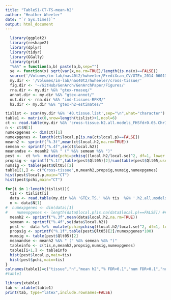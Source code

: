 ```yaml
---
title: "TableS1-CT-TS-mean-h2"
author: "Heather Wheeler"
date: "`r Sys.time()`"
output: html_document
---
```


```r
  library(ggplot2)
  library(reshape2)
  library(dplyr)
  library(tidyr)
  library(GGally)
  library(grid)
  "%&%" = function(a,b) paste(a,b,sep="")
  se <- function(x) sqrt(var(x,na.rm=TRUE)/length(is.na(x)==FALSE))
  source('/Volumes/im-lab/nas40t2/hwheeler/PrediXcan_CV/GTEx_2014-06013_release/transfers/PrediXmod/Paper_plots/multiplot.R')
  my.dir <- '/Volumes/im-lab/nas40t2/hwheeler/cross-tissue/'
  fig.dir <- '~/GitHub/GenArch/GenArchPaper/Figures/'
  rna.dir <- my.dir %&% "gtex-rnaseq/"
  annot.dir <- my.dir %&% "gtex-annot/"
  out.dir <- rna.dir %&% "ind-tissues-RPKM/"
  h2.dir <- my.dir %&% "gtex-h2-estimates/"
```

```r
tislist <- scan(my.dir %&% '40.tissue.list',sep="\n",what="character")
table1 <- matrix(0,nrow=length(tislist)+1,ncol=6)
ct <- read.table(my.dir %&% 'cross-tissue.h2.all.models_FHSfdr0.05.Chr1-22_globaleQTLOtherChr_reml-no-constrain.2015-12-14.txt',header=T)
n <- ct$N[1]
numexpgenes <- dim(ct)[1]
numexpgenes <- length(ct$local.p[is.na(ct$local.p)==FALSE]) 
meanh2 <- sprintf("%.3f",mean(ct$local.h2,na.rm=TRUE))
semean <- sprintf("%.4f",se(ct$local.h2))
meanandse <- meanh2 %&% " (" %&% semean %&% ")"
pest <-  ct %>%  mutate(pchi=pchisq((local.h2/local.se)^2, df=1, lower.tail=FALSE)) %>% mutate(local.q=p.adjust(pchi,method="BH")) %>% arrange(local.h2) %>% mutate(Qlt05=local.q<0.1)
propsig <- sprintf("%.1f",table(pest$Qlt05)[2]/sum(table(pest$Qlt05,useNA="n"))*100)
numsig <- table(pest$Qlt05)[2]
table1[1,] <- c("Cross-tissue",n,meanh2,propsig,numsig,numexpgenes)
hist(pest$local.p,main="CT")
hist(pest$pchi,main="CT")

for(i in 1:length(tislist)){
  tis <- tislist[i]
  data <- read.table(my.dir %&% 'GTEx.TS.' %&% tis  %&% '.h2.all.models_FHSfdr0.05.Chr1-22_globaleQTLOtherChr_reml-no-constrain.2015-12-14.txt',header=T,sep="\t")  
  n <- data$N[1]
#  numexpgenes <- dim(data)[1]
#    numexpgenes <- length(data$local.p[is.na(data$local.p)==FALSE]) ##num expressed genes mean(RPKM)>0.1
  meanh2 <- sprintf("%.3f",mean(data$local.h2,na.rm=TRUE))
  semean <- sprintf("%.4f",se(data$local.h2))
  pest <-  data %>%  mutate(pchi=pchisq((local.h2/local.se)^2, df=1, lower.tail=FALSE)) %>% mutate(local.q=p.adjust(pchi,method="BH")) %>% arrange(local.h2) %>% mutate(Qlt05=local.q<0.1) 
  propsig <- sprintf("%.1f",table(pest$Qlt05)[2]/numexpgenes*100)
  numsig <- table(pest$Qlt05)[2]
  meanandse <- meanh2 %&% " (" %&% semean %&% ")"
  tableinfo <- c(tis,n,meanh2,propsig,numsig,numexpgenes)
  table1[i+1,] <- tableinfo
  hist(pest$local.p,main=tis)
  hist(pest$pchi,main=tis)
}
colnames(table1)=c("tissue","n","mean h2","% FDR<0.1","num FDR<0.1","num expressed")
#table1

library(xtable)
tab <- xtable(table1)
print(tab, type="latex",include.rownames=FALSE)
```


